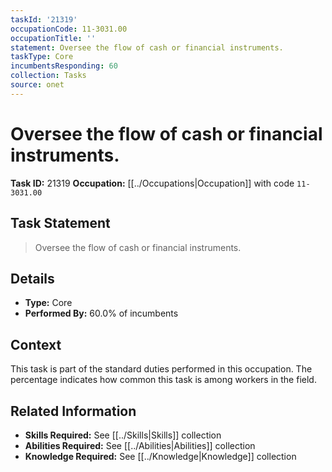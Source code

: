 ```yaml
---
taskId: '21319'
occupationCode: 11-3031.00
occupationTitle: ''
statement: Oversee the flow of cash or financial instruments.
taskType: Core
incumbentsResponding: 60
collection: Tasks
source: onet
---
```

# Oversee the flow of cash or financial instruments.

**Task ID:** 21319
**Occupation:** [[../Occupations|Occupation]] with code `11-3031.00`

## Task Statement

> Oversee the flow of cash or financial instruments.

## Details

- **Type:** Core
- **Performed By:** 60.0% of incumbents

## Context

This task is part of the standard duties performed in this occupation. The percentage indicates how common this task is among workers in the field.

## Related Information

- **Skills Required:** See [[../Skills|Skills]] collection
- **Abilities Required:** See [[../Abilities|Abilities]] collection
- **Knowledge Required:** See [[../Knowledge|Knowledge]] collection
